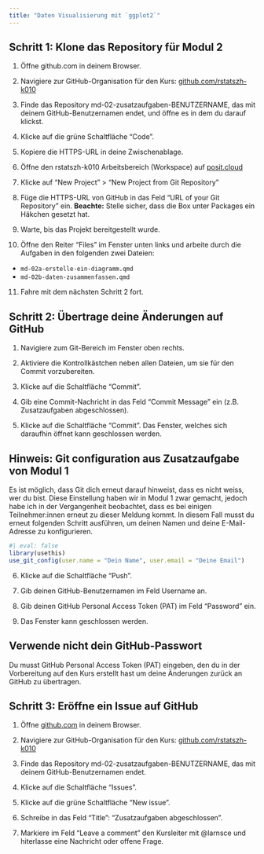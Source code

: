 ```yaml
---
title: "Daten Visualisierung mit `ggplot2`"
---
```


## Schritt 1: Klone das Repository für Modul 2

1. Öffne github.com in deinem Browser.

2. Navigiere zur GitHub-Organisation für den Kurs: [github.com/rstatszh-k010](https://github.com/rstatszh-k010)

3. Finde das Repository [md-02-zusatzaufgaben-BENUTZERNAME]{.highlight-yellow}, das mit deinem GitHub-Benutzernamen endet, und öffne es in dem du darauf klickst.

4. Klicke auf die grüne Schaltfläche "Code".

5. Kopiere die HTTPS-URL in deine Zwischenablage.

6. Öffne den rstatszh-k010 Arbeitsbereich (Workspace) auf [posit.cloud](https://posit.cloud/spaces/591694/content/all?sort=name_asc)

7. Klicke auf "New Project" > "New Project from Git Repository"

8. Füge die HTTPS-URL von GitHub in das Feld "URL of your Git Repository" ein. [**Beachte:**]{.highlight-yellow} Stelle sicher, dass die Box unter Packages ein Häkchen gesetzt hat.

9. Warte, bis das Projekt bereitgestellt wurde.

10. Öffne den Reiter "Files" im Fenster unten links und arbeite durch die Aufgaben in den folgenden zwei Dateien:

- `md-02a-erstelle-ein-diagramm.qmd`
- `md-02b-daten-zusammenfassen.qmd`

11. Fahre mit dem nächsten Schritt 2 fort.

## Schritt 2: Übertrage deine Änderungen auf GitHub

1. Navigiere zum Git-Bereich im Fenster oben rechts.

2. Aktiviere die Kontrollkästchen neben allen Dateien, um sie für den Commit vorzubereiten.

3. Klicke auf die Schaltfläche "Commit".

4. Gib eine Commit-Nachricht in das Feld "Commit Message" ein (z.B. Zusatzaufgaben abgeschlossen).

5. Klicke auf die Schaltfläche "Commit". Das Fenster, welches sich daraufhin öffnet kann geschlossen werden.

::: callout-note
## Hinweis: Git configuration aus Zusatzaufgabe von Modul 1
Es ist möglich, dass Git dich erneut darauf hinweist, dass es nicht weiss, wer du bist. Diese Einstellung haben wir in Modul 1 zwar gemacht, jedoch habe ich in der Vergangenheit beobachtet, dass es bei einigen Teilnehmer:innen erneut zu dieser Meldung kommt. In diesem Fall musst du erneut folgenden Schritt ausführen, um deinen Namen und deine E-Mail-Adresse zu konfigurieren. 

```r
#| eval: false
library(usethis)
use_git_config(user.name = "Dein Name", user.email = "Deine Email")
```
:::

6. Klicke auf die Schaltfläche "Push".

7. Gib deinen GitHub-Benutzernamen im Feld Username an. 

8. Gib [deinen GitHub Personal Access Token (PAT)]{.highlight-yellow} im Feld ["Password"]{.highlight-yellow} ein.

9. Das Fenster kann geschlossen werden.

::: callout-important
## Verwende nicht dein GitHub-Passwort

Du musst GitHub Personal Access Token (PAT) eingeben, den du in der Vorbereitung auf den Kurs erstellt hast um deine Änderungen zurück an GitHub zu übertragen.
:::

## Schritt 3: Eröffne ein Issue auf GitHub

1. Öffne [github.com](https://github.com/) in deinem Browser.

2. Navigiere zur GitHub-Organisation für den Kurs: [github.com/rstatszh-k010](https://github.com/rstatszh-k010)

3. Finde das Repository [md-02-zusatzaufgaben-BENUTZERNAME]{.highlight-yellow}, das mit deinem GitHub-Benutzernamen endet.

4. Klicke auf die Schaltfläche "Issues".

5. Klicke auf die grüne Schaltfläche "New issue".

6. Schreibe in das Feld "Title": "Zusatzaufgaben abgeschlossen".

7. Markiere im Feld "Leave a comment" den Kursleiter mit @larnsce und hiterlasse eine Nachricht oder offene Frage.

